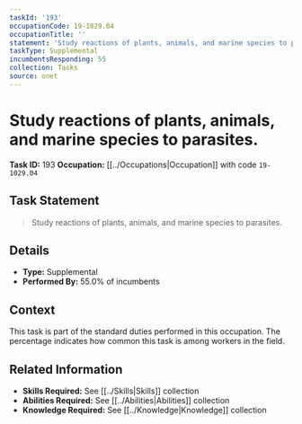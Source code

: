 ```yaml
---
taskId: '193'
occupationCode: 19-1029.04
occupationTitle: ''
statement: 'Study reactions of plants, animals, and marine species to parasites.'
taskType: Supplemental
incumbentsResponding: 55
collection: Tasks
source: onet
---
```

# Study reactions of plants, animals, and marine species to parasites.

**Task ID:** 193
**Occupation:** [[../Occupations|Occupation]] with code `19-1029.04`

## Task Statement

> Study reactions of plants, animals, and marine species to parasites.

## Details

- **Type:** Supplemental
- **Performed By:** 55.0% of incumbents

## Context

This task is part of the standard duties performed in this occupation. The percentage indicates how common this task is among workers in the field.

## Related Information

- **Skills Required:** See [[../Skills|Skills]] collection
- **Abilities Required:** See [[../Abilities|Abilities]] collection
- **Knowledge Required:** See [[../Knowledge|Knowledge]] collection
